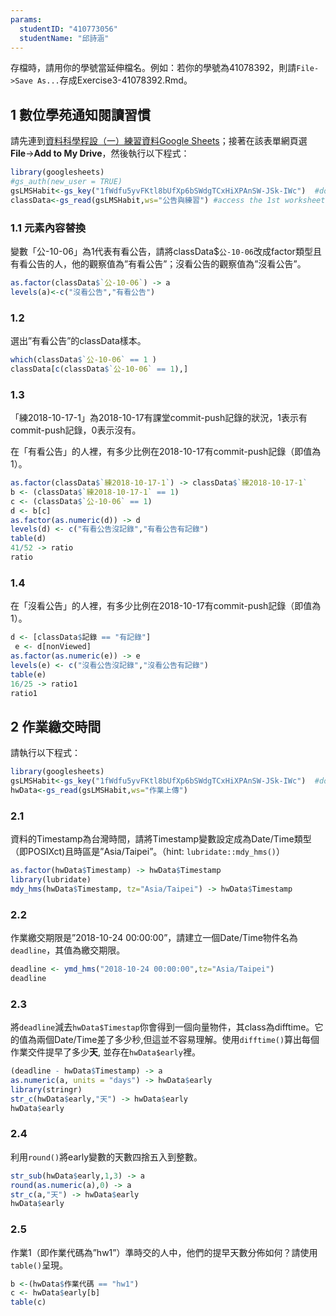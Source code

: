 ```yaml
---
params:
  studentID: "410773056"
  studentName: "邱詩涵"
---
```

存檔時，請用你的學號當延伸檔名。例如：若你的學號為41078392，則請`File->Save As...`存成Exercise3-41078392.Rmd。

## 1 數位學苑通知閱讀習慣
請先連到[資料科學程設（一）練習資料Google Sheets](https://docs.google.com/spreadsheets/d/1fWdfu5yvFKtl8bUfXp6bSWdgTCxHiXPAnSW-JSk-IWc/edit#gid=2059291896)；接著在該表單網頁選**File**->**Add to My Drive**，然後執行以下程式：

```r
library(googlesheets)
#gs_auth(new_user = TRUE)
gsLMSHabit<-gs_key("1fWdfu5yvFKtl8bUfXp6bSWdgTCxHiXPAnSW-JSk-IWc")  #download sheet information as an object
classData<-gs_read(gsLMSHabit,ws="公告與練習") #access the 1st worksheet
```

### 1.1 元素內容替換
變數「公-10-06」為1代表有看公告，請將classData$`公-10-06`改成factor類型且有看公告的人，他的觀察值為"有看公告"；沒看公告的觀察值為"沒看公告"。

```r
as.factor(classData$`公-10-06`) -> a
levels(a)<-c("沒看公告","有看公告")

```

### 1.2 
選出"有看公告"的classData樣本。

```r
which(classData$`公-10-06` == 1 )
classData[c(classData$`公-10-06` == 1),]
```

### 1.3
「練2018-10-17-1」為2018-10-17有課堂commit-push記錄的狀況，1表示有commit-push記錄，0表示沒有。

在「有看公告」的人裡，有多少比例在2018-10-17有commit-push記錄（即值為1）。

```r
as.factor(classData$`練2018-10-17-1`) -> classData$`練2018-10-17-1`
b <- (classData$`練2018-10-17-1` == 1)
c <- (classData$`公-10-06` == 1)
d <- b[c]
as.factor(as.numeric(d)) -> d
levels(d) <- c("有看公告沒記錄","有看公告有記錄")
table(d)
41/52 -> ratio
ratio
```

### 1.4
在「沒看公告」的人裡，有多少比例在2018-10-17有commit-push記錄（即值為1）。

```r
d <- [classData$記錄 == "有記錄"]
 e <- d[nonViewed]
as.factor(as.numeric(e)) -> e
levels(e) <- c("沒看公告沒記錄","沒看公告有記錄")
table(e)
16/25 -> ratio1
ratio1
```


## 2 作業繳交時間

請執行以下程式： 
```r
library(googlesheets)
gsLMSHabit<-gs_key("1fWdfu5yvFKtl8bUfXp6bSWdgTCxHiXPAnSW-JSk-IWc")  #download sheet information as an object
hwData<-gs_read(gsLMSHabit,ws="作業上傳") 
```


### 2.1
資料的Timestamp為台灣時間，請將Timestamp變數設定成為Date/Time類型（即POSIXct)且時區是"Asia/Taipei"。（hint: `lubridate::mdy_hms()`）
```r
as.factor(hwData$Timestamp) -> hwData$Timestamp
library(lubridate)
mdy_hms(hwData$Timestamp, tz="Asia/Taipei") -> hwData$Timestamp

```

### 2.2
作業繳交期限是"2018-10-24 00:00:00"，請建立一個Date/Time物件名為`deadline`，其值為繳交期限。

```r
deadline <- ymd_hms("2018-10-24 00:00:00",tz="Asia/Taipei")
deadline
```

### 2.3
將`deadline`減去`hwData$Timestap`你會得到一個向量物件，其class為difftime。它的值為兩個Date/Time差了多少秒,但這並不容易理解。使用`difftime()`算出每個作業交件提早了多少**天**, 並存在`hwData$early`裡。

```r
(deadline - hwData$Timestamp) -> a
as.numeric(a, units = "days") -> hwData$early
library(stringr)
str_c(hwData$early,"天") -> hwData$early
hwData$early
```

### 2.4
利用`round()`將early變數的天數四捨五入到整數。

```r
str_sub(hwData$early,1,3) -> a
round(as.numeric(a),0) -> a
str_c(a,"天") -> hwData$early
hwData$early
```

### 2.5
作業1（即作業代碼為"hw1"）準時交的人中，他們的提早天數分佈如何？請使用`table()`呈現。

```r
b <-(hwData$作業代碼 == "hw1")
c <- hwData$early[b]
table(c)
```

